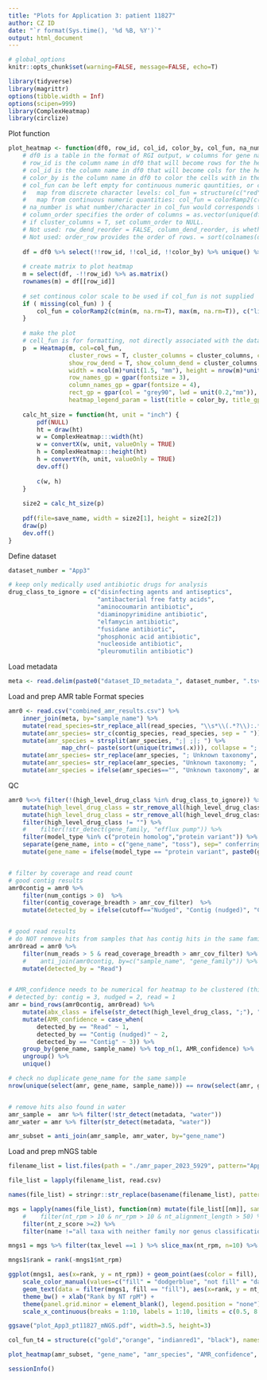 ```yaml
---
title: "Plots for Application 3: patient 11827"
author: CZ ID
date: "`r format(Sys.time(), '%d %B, %Y')`"
output: html_document
---
```


```r
# global_options
knitr::opts_chunk$set(warning=FALSE, message=FALSE, echo=T)
```

```r
library(tidyverse)
library(magrittr)
options(tibble.width = Inf)
options(scipen=999)
library(ComplexHeatmap)
library(circlize)
```



Plot function
```r
plot_heatmap <- function(df0, row_id, col_id, color_by, col_fun, na_number, column_order, cluster_columns, save_name) {  
    # df0 is a table in the format of RGI output, w columns for gene name, AMR, drug class etc and each row is a hit.
    # row_id is the column name in df0 that will become rows for the heatmap
    # col_id is the column name in df0 that will become cols for the heatmap
    # color_by is the column name in df0 to color the cells with in the heatmap
    # col_fun can be left empty for continuous numeric qauntities, or can be pre-defined and supplied for either:
    #   map from discrete character levels: col_fun = structure(c("red","black"), names = c("Strict","Perfect"))
    #   map from continuous numeric quantities: col_fun = colorRamp2(c(min(m, na.rm=T), max(m, na.rm=T)), c("royalblue1", "indianred1"))
    # na_number is what number/character in col_fun would corresponds to emtpy cells or cells w NA
    # column_order specifies the order of columns = as.vector(unique(df$metadata)). Note this needs cluster_columns to be F to work, even though it should override the latter.   
    # if cluster_columns = T, set column_order to NULL.
    # Not used: row_dend_reorder = FALSE, column_dend_reorder, is whether to turn on clustering
    # Not used: order_row provides the order of rows. = sort(colnames(df)) or = order(as.numeric(gsub("row", "", rownames(mat))))
    
    df = df0 %>% select(!!row_id, !!col_id, !!color_by) %>% unique() %>% spread(!!col_id, !!color_by, fill = na_number)  
    
    # create matrix to plot heatmap
    m = select(df, -!!row_id) %>% as.matrix()
    rownames(m) = df[[row_id]]
    
    # set continous color scale to be used if col_fun is not supplied
    if ( missing(col_fun) ) {
        col_fun = colorRamp2(c(min(m, na.rm=T), max(m, na.rm=T)), c("lightyellow", "indianred1"))
    }
    
    # make the plot
    # cell_fun is for formatting, not directly associated with the data input
    p  = Heatmap(m, col=col_fun, 
                 cluster_rows = T, cluster_columns = cluster_columns, column_order = column_order,
                 show_row_dend = T, show_column_dend = cluster_columns,
                 width = ncol(m)*unit(1.5, "mm"), height = nrow(m)*unit(1, "mm"),
                 row_names_gp = gpar(fontsize = 3),
                 column_names_gp = gpar(fontsize = 4),
                 rect_gp = gpar(col = "grey90", lwd = unit(0.2,"mm")),
                 heatmap_legend_param = list(title = color_by, title_gp = gpar(fontsize = 4), labels_gp = gpar(fontsize = 3), legend_height = unit(12, "mm"), legend_width = unit(10, "mm")))
    
    calc_ht_size = function(ht, unit = "inch") {
        pdf(NULL)
        ht = draw(ht)
        w = ComplexHeatmap:::width(ht)
        w = convertX(w, unit, valueOnly = TRUE)
        h = ComplexHeatmap:::height(ht)
        h = convertY(h, unit, valueOnly = TRUE)
        dev.off()
        
        c(w, h)
    }
    
    size2 = calc_ht_size(p)
    
    pdf(file=save_name, width = size2[1], height = size2[2])
    draw(p)
    dev.off()
}

```



Define dataset
```r
dataset_number = "App3"

# keep only medically used antibiotic drugs for analysis
drug_class_to_ignore = c("disinfecting agents and antiseptics",
                         "antibacterial free fatty acids",
                         "aminocoumarin antibiotic", 
                         "diaminopyrimidine antibiotic",
                         "elfamycin antibiotic",
                         "fusidane antibiotic",
                         "phosphonic acid antibiotic",
                         "nucleoside antibiotic", 
                         "pleuromutilin antibiotic") 
```



Load metadata
```r
meta <- read.delim(paste0("dataset_ID_metadata_", dataset_number, ".tsv")) %>% filter(str_detect(sample_name, "pt11827")) %>% mutate(amr_cov_filter=5) 
```


Load and prep AMR table
Format species
```r
amr0 <- read.csv("combined_amr_results.csv") %>% 
    inner_join(meta, by="sample_name") %>% 
    mutate(read_species=str_replace_all(read_species, "\\s*\\(.*?\\):.*?;", ";"), contig_species=str_replace_all(contig_species, "\\s*\\ \\(.*?\\)", ";"))  %>% 
    mutate(amr_species= str_c(contig_species, read_species, sep = " ")) %>%
    mutate(amr_species = strsplit(amr_species, ";| ;|; ") %>%
               map_chr(~ paste(sort(unique(trimws(.x))), collapse = "; "))) %>%
    mutate(amr_species= str_replace(amr_species, "; Unknown taxonomy", "")) %>%
    mutate(amr_species= str_replace(amr_species, "Unknown taxonomy; ", "")) %>%
    mutate(amr_species = ifelse(amr_species=="", "Unknown taxonomy", amr_species)) 

```



QC 
```r
amr0 %<>% filter(!(high_level_drug_class %in% drug_class_to_ignore)) %>% 
    mutate(high_level_drug_class = str_remove_all(high_level_drug_class, paste(drug_class_to_ignore, collapse = "|"))) %>% 
    mutate(high_level_drug_class = str_remove_all(high_level_drug_class, "^; | ;|; $")) %>% 
    filter(high_level_drug_class != "") %>% 
    #    filter(!str_detect(gene_family, "efflux pump")) %>% 
    filter(model_type %in% c("protein homolog","protein variant")) %>% 
    separate(gene_name, into = c("gene_name", "toss"), sep=" conferring resistance") %>% select(-toss) %>%  # shorten gene names like "E coli gene A with mutations conferring resistance to beta-lactam" to "E coli gene A with mutations"
    mutate(gene_name = ifelse(model_type == "protein variant", paste0(gene_name, "*"), gene_name)) 


# filter by coverage and read count
# good contig results
amr0contig = amr0 %>%     
    filter(num_contigs > 0)  %>%     
    filter(contig_coverage_breadth > amr_cov_filter)  %>% 
    mutate(detected_by = ifelse(cutoff=="Nudged", "Contig (nudged)", "Contig")) 


# good read results
# do NOT remove hits from samples that has contig hits in the same family in the same sample
amr0read = amr0 %>%     
    filter(num_reads > 5 & read_coverage_breadth > amr_cov_filter) %>% 
    #    anti_join(amr0contig, by=c("sample_name", "gene_family")) %>% 
    mutate(detected_by = "Read")


# AMR_confidence needs to be numerical for heatmap to be clustered (this is not used for this plot)
# detected_by: contig = 3, nudged = 2, read = 1
amr = bind_rows(amr0contig, amr0read) %>% 
    mutate(abx_class = ifelse(str_detect(high_level_drug_class, ";"), "multiple drug class", high_level_drug_class)) %>% 
    mutate(AMR_confidence = case_when(
        detected_by == "Read" ~ 1,
        detected_by == "Contig (nudged)" ~ 2,
        detected_by == "Contig" ~ 3)) %>% 
    group_by(gene_name, sample_name) %>% top_n(1, AMR_confidence) %>% 
    ungroup() %>%
    unique() 

# check no duplicate gene_name for the same sample
nrow(unique(select(amr, gene_name, sample_name))) == nrow(select(amr, gene_name, sample_name))


# remove hits also found in water
amr_sample =  amr %>% filter(!str_detect(metadata, "water")) 
amr_water = amr %>% filter(str_detect(metadata, "water")) 

amr_subset = anti_join(amr_sample, amr_water, by="gene_name") 


```


Load and prep mNGS table
```r

filename_list = list.files(path = "./amr_paper_2023_5929", pattern="App3_pt11827_357128_taxon_report", full.names = T) # background is AMR_paper_App3_pt11827_input_mass_background

file_list = lapply(filename_list, read.csv) 

names(file_list) = stringr::str_replace(basename(filename_list), pattern = "_taxon_report.csv", replacement = "")

mgs = lapply(names(file_list), function(nm) mutate(file_list[[nm]], sample_name=str_sub(nm, end = -8))) %>% purrr::reduce(bind_rows) %>%
    #    filter(nt_rpm > 10 & nr_rpm > 10 & nt_alignment_length > 50) %>%  # this filter will remove all species
    filter(nt_z_score >=2) %>% 
    filter(name !="all taxa with neither family nor genus classification") 

```



```r

mngs1 = mgs %>% filter(tax_level ==1 ) %>% slice_max(nt_rpm, n=10) %>% mutate(fill=ifelse(nt_rpm ==max(nt_rpm), "fill", "not fill")) 

mngs1$rank = rank(-mngs1$nt_rpm)

ggplot(mngs1, aes(x=rank, y = nt_rpm)) + geom_point(aes(color = fill), size = 3) + 
    scale_color_manual(values=c("fill" = "dodgerblue", "not fill" = "darkgrey")) +   
    geom_text(data = filter(mngs1, fill == "fill"), aes(x=rank, y = nt_rpm, label = name), vjust = 0.5, hjust = -0.1, fontface = "italic") +
    theme_bw() + xlab("Rank by NT rpM") +   
    theme(panel.grid.minor = element_blank(), legend.position = "none")  + ylab("NT rpM") +  
    scale_x_continuous(breaks = 1:10, labels = 1:10, limits = c(0.5, 8.5))  + ylim(-10, 260) 

ggsave("plot_App3_pt11827_mNGS.pdf", width=3.5, height=3)

col_fun_t4 = structure(c("gold","orange", "indianred1", "black"), names = c(3, 2, 1, 0))

plot_heatmap(amr_subset, "gene_name", "amr_species", "AMR_confidence", col_fun_t4, 0, NULL, T, "plot_App3_pt11827_AMR.pdf")

```





```r
sessionInfo()
```
